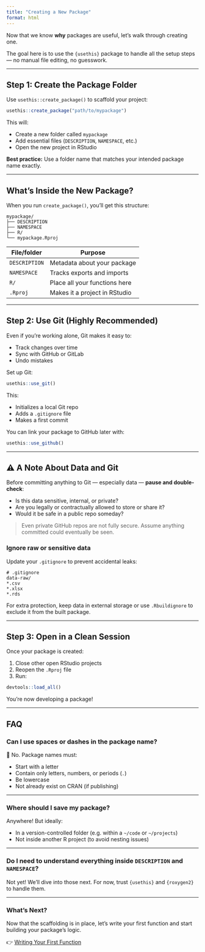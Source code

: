 ```yaml
---
title: "Creating a New Package"
format: html
---
```


Now that we know **why** packages are useful, let’s walk through creating one.

The goal here is to use the `{usethis}` package to handle all the setup steps — no manual file editing, no guesswork.

---

## Step 1: Create the Package Folder

Use `usethis::create_package()` to scaffold your project:

```r
usethis::create_package("path/to/mypackage")
```

This will:

- Create a new folder called `mypackage`
- Add essential files (`DESCRIPTION`, `NAMESPACE`, etc.)
- Open the new project in RStudio

::: callout-tip
**Best practice:** Use a folder name that matches your intended package name exactly.
:::

---

## What’s Inside the New Package?

When you run `create_package()`, you'll get this structure:

```
mypackage/
├── DESCRIPTION
├── NAMESPACE
├── R/
└── mypackage.Rproj
```

| File/folder | Purpose |
|-------------|---------|
| `DESCRIPTION` | Metadata about your package |
| `NAMESPACE`   | Tracks exports and imports |
| `R/`          | Place all your functions here |
| `.Rproj`      | Makes it a project in RStudio |

---

## Step 2: Use Git (Highly Recommended)

Even if you’re working alone, Git makes it easy to:

- Track changes over time
- Sync with GitHub or GitLab
- Undo mistakes

Set up Git:

```r
usethis::use_git()
```

This:

- Initializes a local Git repo
- Adds a `.gitignore` file
- Makes a first commit

::: callout-tip
You can link your package to GitHub later with:
```r
usethis::use_github()
```
:::

---

## ⚠️ A Note About Data and Git

Before committing anything to Git — especially data — **pause and double-check**:

- Is this data sensitive, internal, or private?
- Are you legally or contractually allowed to store or share it?
- Would it be safe in a public repo someday?

> Even private GitHub repos are not fully secure. Assume anything committed could eventually be seen.

### Ignore raw or sensitive data

Update your `.gitignore` to prevent accidental leaks:

```
# .gitignore
data-raw/
*.csv
*.xlsx
*.rds
```

For extra protection, keep data in external storage or use `.Rbuildignore` to exclude it from the built package.

---

## Step 3: Open in a Clean Session

Once your package is created:

1. Close other open RStudio projects
2. Reopen the `.Rproj` file
3. Run:

```r
devtools::load_all()
```

You’re now developing a package!

---

## FAQ

### Can I use spaces or dashes in the package name?

🚫 No. Package names must:

- Start with a letter
- Contain only letters, numbers, or periods (`.`)
- Be lowercase
- Not already exist on CRAN (if publishing)

---

### Where should I save my package?

Anywhere! But ideally:

- In a version-controlled folder (e.g. within a `~/code` or `~/projects`)
- Not inside another R project (to avoid nesting issues)

---

### Do I need to understand everything inside `DESCRIPTION` and `NAMESPACE`?

Not yet! We’ll dive into those next. For now, trust `{usethis}` and `{roxygen2}` to handle them.

---

### What's Next?

Now that the scaffolding is in place, let’s write your first function and start building your package's logic.

👉 [Writing Your First Function](functions.qmd)
